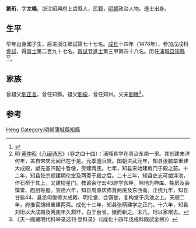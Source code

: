 {{Otheruses|other=名为劉珩的其他人物|刘珩}}

'''劉珩'''，字'''文鳴'''，浙江紹興府上虞縣人，民籍，[[明朝|明朝]]政治人物。進士出身。

== 生平 ==
早年出身國子生，后进浙江鄉試第七十七名。[[成化|成化]]十四年（1478年），參加戊戌科[[會試|會試]]，得[[貢士|貢士]]第二百九十七名。[[殿試|殿試]]登[[進士|進士]]第三甲第四十八名。历任[[浦城县|浦城县]][[知縣|知縣]]<ref>{{cite news|title=《绍兴市志 卷44 第二章  历代进士名录》|url=http://www.sxlib.com:8080/web/gycslou/sxsz/44z2.htm|accessdate=2013-07-25|newspaper=绍兴图书馆|deadurl=yes|archiveurl=https://archive.is/20120914053252/http://www.sxlib.com:8080/web/gycslou/sxsz/44z2.htm|archivedate=2012-09-14}}</ref><ref>明·[[黄仲昭|黄仲昭]]《[[八闽通志|八闽通志]]》（卷之四十四）：浦城县学在县治东南一里。其创建未详何年，盖自宋庆元间已在于是。元季遭兵燹。国朝洪武元年，知县张鹏举重建大成殿，塑先圣四配十哲像，旁建两庑。七年，知县宋始建戟门于殿之前。十二年，知县张宗颜建明伦堂及两斋于殿之后。二十三年，知县史志可凿泮池，作石桥于其上，又建棂星门。教谕余守宏43辟学东畔，隙地为神库、牲房及会馔堂、庖厨等屋。宣德六年，知县周原庆修葺两庑及东西斋。正统九年，知县甘启44、县丞何俊修大成殿、明伦堂、会馔堂，复构堂于凤池之上。天顺二年，府推官胡缉重建两斋。成化十三年，知县张昞建学之正门。十六年，知县刘珩以大成殿及两庑年久颓坏，白于台省，撤而新之。未几，珩以家艰去。</ref>。

== 家族 ==
曾祖父[[劉正言|劉正言]]，曾任知縣。祖父[[劉綏|劉綏]]，曾任知州。父亲[[劉㬇|劉㬇]]<ref>《天一阁藏明代科举录选刊·登科录》（《成化十四年戊戌科殿試金榜》）</ref>。

== 参考 ==
{{reflist}}

{{成化十四年戊戌科殿試金榜}}

{{Authority control}}

{{DEFAULTSORT:Liu刘}}
[[Category:刘姓|Heng]]
[[Category:明朝蒲城縣知縣|Category:明朝蒲城縣知縣]]


{{明朝人物小作品}}